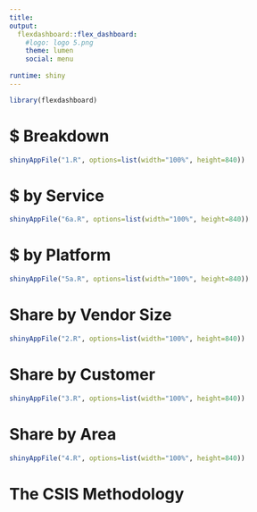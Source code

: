 ```yaml
---
title: 
output: 
  flexdashboard::flex_dashboard:
    #logo: logo 5.png
    theme: lumen 
    social: menu
   
runtime: shiny
---
```


```r
library(flexdashboard)
```

$ Breakdown 
=======================================================================

```r

shinyAppFile("1.R", options=list(width="100%", height=840))


```

$ by Service 
=======================================================================

```r


shinyAppFile("6a.R", options=list(width="100%", height=840))


```

$ by Platform 
=======================================================================

```r


shinyAppFile("5a.R", options=list(width="100%", height=840))


```


Share by Vendor Size 
=======================================================================

```r


shinyAppFile("2.R", options=list(width="100%", height=840))


```

Share by Customer  
=======================================================================

```r


shinyAppFile("3.R", options=list(width="100%", height=840))


```

Share by Area  
=======================================================================

```r


shinyAppFile("4.R", options=list(width="100%", height=840))


```

The CSIS Methodology
=======================================================================

